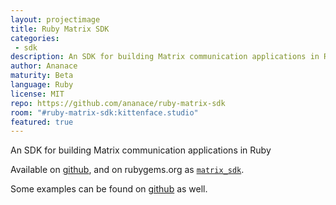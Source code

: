 ```yaml
---
layout: projectimage
title: Ruby Matrix SDK
categories: 
 - sdk
description: An SDK for building Matrix communication applications in Ruby
author: Ananace
maturity: Beta
language: Ruby
license: MIT
repo: https://github.com/ananace/ruby-matrix-sdk
room: "#ruby-matrix-sdk:kittenface.studio"
featured: true
---
```


An SDK for building Matrix communication applications in Ruby

Available on [github](https://github.com/ananace/ruby-matrix-sdk), and on rubygems.org as [`matrix_sdk`](https://rubygems.org/gems/matrix_sdk).

Some examples can be found on [github](https://github.com/ananace/ruby-matrix-sdk/tree/master/examples) as well.
